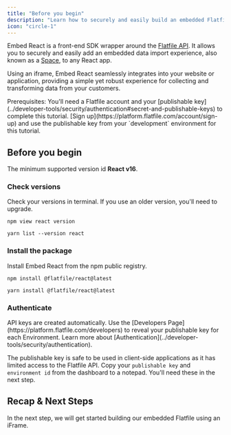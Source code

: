 ```yaml
---
title: "Before you begin"
description: "Learn how to securely and easily build an embedded Flatfile import experience into your client-side application"
icon: "circle-1"
---
```


Embed React is a front-end SDK wrapper around the [Flatfile API](https://reference.flatfile.com/docs/api/). It allows you to securely and easily add an embedded data import experience, also known as a [Space](/concepts/spaces), to any React app.

Using an iframe, Embed React seamlessly integrates into your website or application, providing a simple yet robust experience for collecting and transforming data from your customers.

<Info>
Prerequisites: You'll need a Flatfile account and your [publishable key](../developer-tools/security/authentication#secret-and-publishable-keys) to complete this tutorial. [Sign up](https://platform.flatfile.com/account/sign-up) and use the publishable key from your `development` environment for this tutorial.
</Info>

## Before you begin

The minimum supported version id **React v16**.

### Check versions

Check your versions in terminal. If you use an older version, you'll need to upgrade.

<CodeGroup>

```npm npm
npm view react version
```

```yarn yarn
yarn list --version react
```

</CodeGroup>

### Install the package

Install Embed React from the npm public registry.

<CodeGroup>

```npm npm
npm install @flatfile/react@latest
```

```yarn yarn
yarn install @flatfile/react@latest
```

</CodeGroup>

### Authenticate

<Info>
  API keys are created automatically. Use the [Developers
  Page](https://platform.flatfile.com/developers) to reveal your publishable key for
  each Environment. Learn more about [Authentication](../developer-tools/security/authentication).
</Info>

The publishable key is safe to be used in client-side applications as it has limited access to the Flatfile API. 
Copy your `publishable key` and `environment id` from the dashboard to a notepad.
You'll need these in the next step.

## Recap & Next Steps

In the next step, we will get started building our embedded Flatfile using an iFrame.


